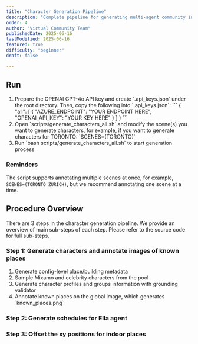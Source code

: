 ```yaml
---
title: "Character Generation Pipeline"
description: "Complete pipeline for generating multi-agent community in the scene"
order: 4
author: "Virtual Community Team"
publishedDate: 2025-06-16
lastModified: 2025-06-16
featured: true
difficulty: "beginner"
draft: false

---
```


## Run

<ol class="list-decimal ml-6">
  <li>
  Prepare the OPENAI GPT-4o API key and create `.api_keys.json` under the root directory. Then, copy the following into `.api_keys.json`:
  ```
  {
    "all": [
      {
          "AZURE_ENDPOINT": "YOUR ENDPOINT HERE",
          "OPENAI_API_KEY": "YOUR KEY HERE"
      }
    ]
  }
  ```
  </li>
  <li>Open `scripts/generate_characters_all.sh` and modify the scene(s) you want to generate characters, for example, if you want to generate characters for TORONTO:
`SCENES=(TORONTO)`</li>
  <li>Run `bash scripts/generate_characters_all.sh` to start generation process</li>
</ol>

### Reminders

The script supports annotating multiple scenes at once, for example, `SCENES=(TORONTO ZURICH)`, but we recommend annotating one scene at a time.

## Procedure Overview

There are 3 steps in the character generation pipeline. We provide an overview of main sub-steps of each step. Please refer to the source code for full sub-steps.

### Step 1: Generate characters and annotate images of known places
<ol class="list-decimal ml-6">
  <li>Generate config-level place/building metadata</li>
  <li>Sample Mixamo and celebrity characters from the pool</li>
  <li>Generate character profiles and groups information with grounding validator</li>
  <li>Annotate known places on the global image, which generates `known_places.png`</li>
</ol>

### Step 2: Generate schedules for Ella agent

### Step 3: Offset the xy positions for indoor places